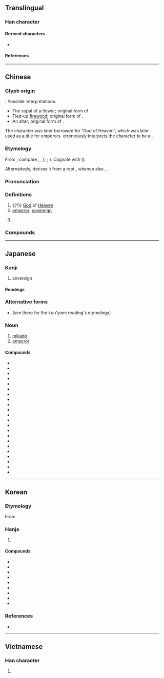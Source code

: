{{character info}}
==Translingual==

===Han character===
{{Han char|rn=50|rad=巾|as=06|sn=9|four=00227|canj=YBLB|ids=⿱⿳亠丷冖巾}}

====Derived characters====
* {{l|mul|[[偙]], [[啼]], [[𭏅]], [[媂]], [[崹]], [[揥]], [[渧]], [[𭦽]], [[腣]], [[楴]], [[𤧛]], [[𬊱]], [[遆]], [[碲]], [[禘]], [[𮇱]], [[締]]([[缔]]), [[褅]], [[諦]]([[谛]]), [[𮙫]], [[蹄]], [[𮠺]], [[鍗]], [[𩋣]], [[𩤢]], [[䱱]]([[𬶤]]), [[𪕬]], [[𪖰]], [[𪯐]], [[𢅛]], [[𢋠]], [[䫕]], [[㡣]], [[鶙]], [[𨼨]], [[𪼀]], [[蒂]], [[啻]], [[㛳]], [[𢝃]], [[𪪶]], [[𬃨]]}}

====References====
{{Han ref|kx=0330.140|dkj=08865|dj=0636.060|hdz=10738.020|uh=5E1D}}

----

==Chinese==
{{zh-forms}}

===Glyph origin===
{{Han etym}}

{{liushu|p}}. Possible interpretations:
* The sepal of a flower; original form of {{och-l|蒂|stem; peduncle}}. {{attn|zh|may need explanation of why this may be unlikely http://blog.sina.com.cn/s/blog_4b41fa86010165ca.html}}
* Tied-up [[firewood]]; original form of {{och-l|禘}}.
* An altar; original form of {{och-l|禘}}.

The character was later borrowed for “God of Heaven”, which was later used as a title for emperors. ''{{w|Shuowen}}'' erroneously interprets the character to be a {{Han compound|丄|朿|ls=psc|c1=s|c2=p|t1=up; above|nocap=1}}.

===Etymology===
From {{inh|zh|sit-pro||*teɣ|God}}; compare {{cog|bo|tr=the|t=celestial gods of the Bon religion}}, {{cog|kac|tr=mə³¹-tai³³|t=god of the sky}}, {{cog|tbq-bdg-pro|*mɯ-Dai⁴||spirit; god}} ({{zh-ref|Coblin, 1986}}; {{zh-ref|Schuessler, 2007}}; {{zh-ref|Sagart, 2011}}). Cognate with {{och-l|禘|a kind of sacrifice}} ({{zh-ref|Schuessler, 2007}}).

Alternatively, {{zh-ref|Sagart (1999)}} derives it from a root {{m|und|*tek||to be master over; to rule over}}, whence also {{och-l|適|tr=*ᵃtek|to rule; to control}}, {{och-l|嫡|tr=*ᵃtek|son of principal wife}}.

===Pronunciation===
{{zh-pron
|m=dì
|m-s=di4
|dg=
|c=dai3
|c-t=ai1
|g=di4
|h=pfs=ti;gd=di4
|j=di3
|mb=di̿
|md=dá̤
|mn=tè
|mn-t=di3
|w=2ti
|x=di4
|mc=y
|oc=y
|ma=y
|cat=n
}}

===Definitions===
{{zh-hanzi}}

# {{†}} [[God]] of [[Heaven]]
# [[emperor]]; [[sovereign]]
# {{zh-short|帝國主義|[[imperialism]]}}
#: {{zh-x|反帝 鬥爭|anti-'''imperialism''' struggle}}

===Compounds===
{{zh-der|炎帝|皇帝|反帝|帝王|帝制|帝后|帝國|玉帝|天帝|上帝|三皇五帝|上帝教|二帝三王|五帝|亞述帝國|伏魔大帝|保生大帝|先帝|兒皇帝|剎帝利|印加帝國|后帝|土皇帝|大帝|大英帝國|太帝|奧匈帝國|帝京|帝位|帝俄|帝力|帝君|帝命|帝嚳|帝國主義|帝國大廈|帝堯|帝女|帝妃|帝室|帝宮|帝居|帝師|帝庭|帝德|帝星|帝業|帝王之道|帝王政治|帝王條款|帝皇|帝祚|帝虎|帝號|帝道|帝都|帝鄉|帝釋天|帝閽|帝闕|帝雉|平天大帝|廢帝|影帝|望帝|望帝啼鵑|末代皇帝|波斯帝國|洪憲帝制|火帝真君|玄天上帝|玉天大帝|玉皇上帝|玉皇大帝|白帝|白帝城|皇帝豆|真武大帝|稱帝|稱王稱帝|簡在帝心|羅馬帝國|義帝|胡天胡帝|蒙古帝國|西臺帝國|赤帝|赤帝子|遼天祚帝|關帝|關帝廟|關聖帝君|雩帝|魯魚帝虎|黃帝|黃帝乘龍|黑帝|龍孫帝子|外王內帝}}

----

==Japanese==

===Kanji===
{{ja-kanji|grade=c|rs=巾06}}

# sovereign

====Readings====
{{ja-readings
|goon=たい
|kanon=てい
|kun=みかど-
}}

===Alternative forms===
* {{ja-r|御%門|み%かど}} (see there for the kun'yomi reading's etymology)

===Noun===
{{ja-noun|みかど}}

# [[mikado]] {{gloss|emperor of Japan}}
# [[emperor]]

====Compounds====
{{der-top}}
* {{ja-r|帝%国|てい%こく|[[empire]]}}
* {{ja-r|皇%帝|ごう%てい|}}
* {{ja-r|女%帝|じょ%てい|}}
* {{ja-r|大%帝|たい%てい|}}
* {{ja-r|帝%位|てい%い|}}
* {{ja-r|帝%王|てい%おう|}}
* {{ja-r|帝%劇|てい%げき|}}
* {{ja-r|帝%座|てい%ざ|}}
* {{ja-r|帝%室|てい%しつ|}}
* {{ja-r|帝%政|てい%せい|}}
* {{ja-r|帝%大|てい%だい|}}
* {{ja-r|帝%都|てい%と|}}
* {{l|ja|賢帝}}
* {{l|ja|五賢帝}}
* {{l|ja|新帝}}
* {{l|ja|先帝}}
* {{l|ja|帝釈}}
* {{l|ja|帝釈天}}
* {{l|ja|帝威}}
* {{l|ja|帝業}}
* {{l|ja|帝城}}
* {{l|ja|幼帝}}
{{der-bottom}}

----

==Korean==

===Etymology===
From {{der|ko|ltc|-}} {{ltc-l|帝|id=1}}. {{hanja-hunmong|뎨〯|tyey|人類#중01A}}

===Hanja===
{{ko-hanja-search}}
{{ko-hanja/new|임금|제}}

# {{hanja form of|제|[[emperor]]}}

====Compounds====
{{der-top3|Compounds}}
* {{ko-l|황제|皇帝}}
* {{ko-l|제국|帝國}}
* {{ko-l|제위|帝位}}
* {{ko-l|제왕|帝王}}
* {{ko-l|제궐|帝闕}}
* {{ko-l|제명|帝命}}
* {{ko-l|^대한제국|大韓帝國}}
* {{ko-l|제국주의|帝國主義}}
* {{ko-l|제왕 절개|帝王切開}}
{{der-bottom}}

===References===
* {{R:hanjadoc|2986}}

----

==Vietnamese==

===Han character===
{{vi-readings|reading=đế, đấy, đê, để, đí, đó|rs=巾06}}

# {{rfdef|vi|sort=巾06}}